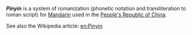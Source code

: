 '''''Pinyin''''' is a system of romanization (phonetic notation and transliteration to roman script) for [[Mandarin]] used in the [[People's Republic of China]].

See also the Wikipedia article: [[en:Pinyin]]